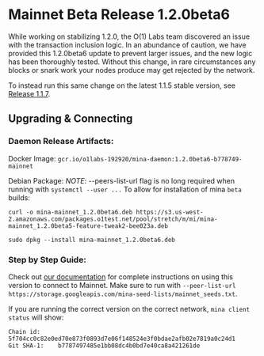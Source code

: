 
# Mainnet Beta Release 1.2.0beta6

While working on stabilizing 1.2.0, the O(1) Labs team discovered an issue with the transaction inclusion logic. In an abundance of caution, we have provided this 1.2.0beta6 update to prevent larger issues, and the new logic has been thoroughly tested. Without this change, in rare circumstances any blocks or snark work your nodes produce may get rejected by the network.

To instead run this same change on the latest 1.1.5 stable version, see [Release 1.1.7](/releases/1.1.7).

## Upgrading & Connecting

### Daemon Release Artifacts:

Docker Image:
`gcr.io/o1labs-192920/mina-daemon:1.2.0beta6-b778749-mainnet`

Debian Package:
_NOTE_: --peers-list-url flag is no long required when running with `systemctl --user ...`
To allow for installation of mina `beta` builds:

```
curl -o mina-mainnet_1.2.0beta6.deb https://s3.us-west-2.amazonaws.com/packages.o1test.net/pool/stretch/m/mi/mina-mainnet_1.2.0beta5-feature-tweak2-bee023a.deb

sudo dpkg --install mina-mainnet_1.2.0beta6.deb
```

### Step by Step Guide:

Check out [our documentation](https://docs.minaprotocol.com/en/using-mina/connecting) for complete instructions on using this version to connect to Mainnet. Make sure to run with `--peer-list-url https://storage.googleapis.com/mina-seed-lists/mainnet_seeds.txt`.

If you are running the correct version on the correct network, `mina client status` will show:

```
Chain id:     5f704cc0c82e0ed70e873f0893d7e06f148524e3f0bdae2afb02e7819a0c24d1
Git SHA-1:    b7787497485e1bb08dc4b0bd7e40ca8a421261de
```
